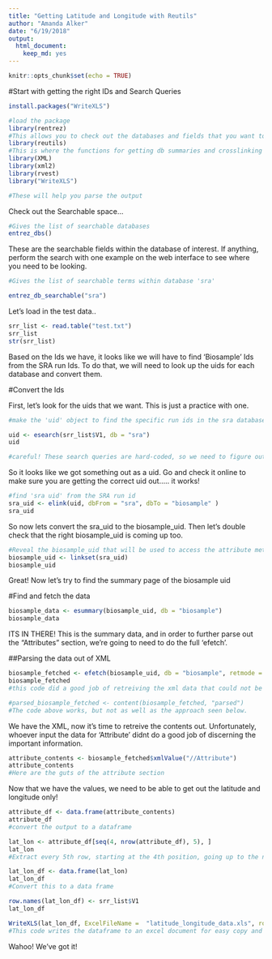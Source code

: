 ```yaml
---
title: "Getting Latitude and Longitude with Reutils"
author: "Amanda Alker"
date: "6/19/2018"
output: 
  html_document: 
    keep_md: yes
---
```


```r
knitr::opts_chunk$set(echo = TRUE)
```


#Start with getting the right IDs and Search Queries


```r
install.packages("WriteXLS")
```



```r
#load the package
library(rentrez)
#This allows you to check out the databases and fields that you want to search
library(reutils)
#This is where the functions for getting db summaries and crosslinking the IDs are found
library(XML)
library(xml2)
library(rvest)
library("WriteXLS")

#These will help you parse the output
```


Check out the Searchable space...


```r
#Gives the list of searchable databases
entrez_dbs()
```



These are the searchable fields within the database of interest. If anything, perform the search with one example on the web interface to see where you need to be looking.



```r
#Gives the list of searchable terms within database 'sra'

entrez_db_searchable("sra")
```


Let's load in the test data.. 

```r
srr_list <- read.table("test.txt")
srr_list
str(srr_list)
```


Based on the Ids we have, it looks like we will have to find 'Biosample' Ids from the SRA run Ids. To do that, we will need to look up the uids for each database and convert them. 



#Convert the Ids


First, let's look for the uids that we want. This is just a practice with one.



```r
#make the 'uid' object to find the specific run ids in the sra database

uid <- esearch(srr_list$V1, db = "sra")
uid

#careful! These search queries are hard-coded, so we need to figure out a better way to have inputs for the function
```



So it looks like we got something out as a uid. Go and check it online to make sure you are getting the correct uid out..... it works!



```r
#find 'sra uid' from the SRA run id
sra_uid <- elink(uid, dbFrom = "sra", dbTo = "biosample" )
sra_uid
```



So now lets convert the sra_uid to the biosample_uid. Then let's double check that the right biosample_uid is coming up too. 




```r
#Reveal the biosample_uid that will be used to access the attribute metadata
biosample_uid <- linkset(sra_uid)
biosample_uid
```



Great! Now let's try to find the summary page of the biosample uid


#Find and fetch the data



```r
biosample_data <- esummary(biosample_uid, db = "biosample")
biosample_data
```



ITS IN THERE! This is the summary data, and in order to further parse out the "Attributes" section, we're going to need to do the full 'efetch'. 



##Parsing the data out of XML



```r
biosample_fetched <- efetch(biosample_uid, db = "biosample", retmode = "xml")
biosample_fetched
#this code did a good job of retreiving the xml data that could not be parsed out otherwise using different codes I tried. 

#parsed_biosample_fetched <- content(biosample_fetched, "parsed")
#The code above works, but not as well as the approach seen below.
```

We have the XML, now it's time to retreive the contents out. Unfortunately, whoever input the data for 'Attribute' didnt do a good job of discerning the important information. 


```r
attribute_contents <- biosample_fetched$xmlValue("//Attribute")
attribute_contents
#Here are the guts of the attribute section
```


Now that we have the values, we need to be able to get out the latitude and longitude only!


```r
attribute_df <- data.frame(attribute_contents)
attribute_df
#convert the output to a dataframe
```


```r
lat_lon <- attribute_df[seq(4, nrow(attribute_df), 5), ]
lat_lon
#Extract every 5th row, starting at the 4th position, going up to the number of rows found in the attribute_df
```



```r
lat_lon_df <- data.frame(lat_lon)
lat_lon_df
#Convert this to a data frame
```

```r
row.names(lat_lon_df) <- srr_list$V1
lat_lon_df
```

```r
WriteXLS(lat_lon_df, ExcelFileName =  "latitude_longitude_data.xls", row.names = TRUE)
#This code writes the dataframe to an excel document for easy copy and pasting
```


Wahoo! We've got it!



